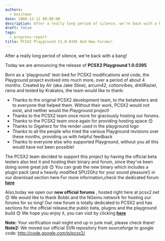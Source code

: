 ```yaml
---
authors:
  - bositman
date: 2008-12-12 00:00:00
description: After a really long period of silence, we're back with a bang!
draft: false
tags:
  - progress-report
title: PCSX2 Playground V1.0.0395 And New Forums!
---
```


After a really long period of silence, we're back with a bang!

<!-- truncate -->

Today we are announcing the release of **PCSX2 Playground 1.0.0395**

Born as a 'playground' test-bed for PCSX2 modifications and code, the
Playground project evolved into much more, over a period of about 4
months.
Created by Air (aka Jake Stine), arcum42, cottonvibes, drkIIRaziel, rama
and tested by Krakatos, the team would like to thank:

- Thanks to the original PCSX2 development team, to the betatesters and
  to everyone that helped them. Without their work, PCSX2 would not exist,
  and neither would the Playground project!
- Thanks to the PCSX2 team once more for graciously hosting our forums.
- Thanks to the PCSX2 team once again for providing hosting space
  😊
- Thanks to Gigaherz for the render used in the playground logo
- Thanks to all the people who tried the various Playground revisions
  over these months, providing us with helpful feedback
- Thanks to everyone else who supported Playground, without you all this
  would have not been possible!

The PCSX2 team decided to support this project by having the official
beta testers also test it and hosting their binary and forum, since
they've been doing some great job
😊
You can grab the new binary which includes a plugin pack (and a heavily
modified SPU2Ghz for your sound pleasure!) in our download section here
For more information,check the dedicated forum
**[here](http://forums.pcsx2.net/thread-2341.html)**

Also,today we open our **new official forums** , hosted right here at
pcsx2.net
😊 We would like to thank Bobbi and the NGemu
network for hosting our forums for so long!
Our new forum is totally dedicated to PCSX2 and has sections for the
official release,the public beta, plugins and the playground build
😊
We hope you enjoy it, you can visit by clicking
**[here](http://forums.pcsx2.net/index.php)**

**Note:** Your verification mail might end up in junk mail, please check
there!
**Note2:** We moved our official SVN repository from sourceforge to
google code: <http://code.google.com/p/pcsx2/>
